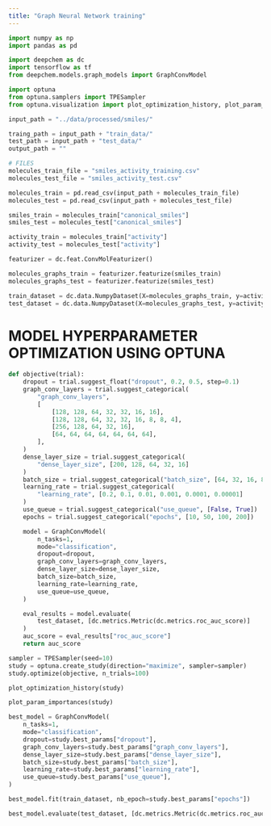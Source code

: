 ```yaml
---
title: "Graph Neural Network training"
---
```


```python
import numpy as np
import pandas as pd

import deepchem as dc
import tensorflow as tf
from deepchem.models.graph_models import GraphConvModel

import optuna
from optuna.samplers import TPESampler
from optuna.visualization import plot_optimization_history, plot_param_importances

```

```python
input_path = "../data/processed/smiles/"

traing_path = input_path + "train_data/"
test_path = input_path + "test_data/"
output_path = ""
```

```python
# FILES
molecules_train_file = "smiles_activity_training.csv"
molecules_test_file = "smiles_activity_test.csv"
```

```python
molecules_train = pd.read_csv(input_path + molecules_train_file)
molecules_test = pd.read_csv(input_path + molecules_test_file)
```

```python
smiles_train = molecules_train["canonical_smiles"]
smiles_test = molecules_test["canonical_smiles"]
```

```python
activity_train = molecules_train["activity"]
activity_test = molecules_test["activity"]
```

```python
featurizer = dc.feat.ConvMolFeaturizer()
```

```python
molecules_graphs_train = featurizer.featurize(smiles_train)
molecules_graphs_test = featurizer.featurize(smiles_test)
```

```python
train_dataset = dc.data.NumpyDataset(X=molecules_graphs_train, y=activity_train)
test_dataset = dc.data.NumpyDataset(X=molecules_graphs_test, y=activity_test)


```

# MODEL HYPERPARAMETER OPTIMIZATION USING OPTUNA

```python
def objective(trial):
    dropout = trial.suggest_float("dropout", 0.2, 0.5, step=0.1)
    graph_conv_layers = trial.suggest_categorical(
        "graph_conv_layers",
        [
            [128, 128, 64, 32, 32, 16, 16],
            [128, 128, 64, 32, 32, 16, 8, 8, 4],
            [256, 128, 64, 32, 16],
            [64, 64, 64, 64, 64, 64, 64],
        ],
    )
    dense_layer_size = trial.suggest_categorical(
        "dense_layer_size", [200, 128, 64, 32, 16]
    )
    batch_size = trial.suggest_categorical("batch_size", [64, 32, 16, 8])
    learning_rate = trial.suggest_categorical(
        "learning_rate", [0.2, 0.1, 0.01, 0.001, 0.0001, 0.00001]
    )
    use_queue = trial.suggest_categorical("use_queue", [False, True])
    epochs = trial.suggest_categorical("epochs", [10, 50, 100, 200])

    model = GraphConvModel(
        n_tasks=1,
        mode="classification",
        dropout=dropout,
        graph_conv_layers=graph_conv_layers,
        dense_layer_size=dense_layer_size,
        batch_size=batch_size,
        learning_rate=learning_rate,
        use_queue=use_queue,
    )

    eval_results = model.evaluate(
        test_dataset, [dc.metrics.Metric(dc.metrics.roc_auc_score)]
    )
    auc_score = eval_results["roc_auc_score"]
    return auc_score


```

```python
sampler = TPESampler(seed=10)
study = optuna.create_study(direction="maximize", sampler=sampler)
study.optimize(objective, n_trials=100)
```

```python
plot_optimization_history(study)
```

```python
plot_param_importances(study)
```

```python
best_model = GraphConvModel(
    n_tasks=1,
    mode="classification",
    dropout=study.best_params["dropout"],
    graph_conv_layers=study.best_params["graph_conv_layers"],
    dense_layer_size=study.best_params["dense_layer_size"],
    batch_size=study.best_params["batch_size"],
    learning_rate=study.best_params["learning_rate"],
    use_queue=study.best_params["use_queue"],
)

```

```python
best_model.fit(train_dataset, nb_epoch=study.best_params["epochs"])
```

```python
best_model.evaluate(test_dataset, [dc.metrics.Metric(dc.metrics.roc_auc_score)])
```

